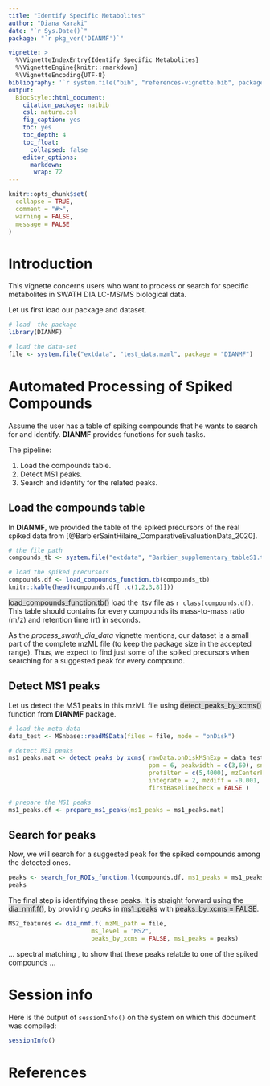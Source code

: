 ```yaml
---
title: "Identify Specific Metabolites"
author: "Diana Karaki"
date: "`r Sys.Date()`"
package: "`r pkg_ver('DIANMF')`"

vignette: >
  %\VignetteIndexEntry{Identify Specific Metabolites}
  %\VignetteEngine{knitr::rmarkdown}
  %\VignetteEncoding{UTF-8}
bibliography: '`r system.file("bib", "references-vignette.bib", package = "DIANMF")`'
output: 
  BiocStyle::html_document:
    citation_package: natbib
    csl: nature.csl
    fig_caption: yes
    toc: yes
    toc_depth: 4
    toc_float:
      collapsed: false
    editor_options: 
      markdown: 
       wrap: 72
---
```


```r
knitr::opts_chunk$set(
  collapse = TRUE,
  comment = "#>",
  warning = FALSE,
  message = FALSE
)
```

# Introduction
This vignette concerns users who want to process or search for specific metabolites in SWATH DIA LC-MS/MS biological data.

Let us first load our package and dataset.

```r
# load  the package
library(DIANMF)

# load the data-set
file <- system.file("extdata", "test_data.mzml", package = "DIANMF")
```

# Automated Processing of Spiked Compounds
Assume the user has a table of spiking compounds that he wants to search for and identify. **DIANMF** provides functions for such tasks. 

The pipeline:

1. Load the compounds table.
1. Detect MS1 peaks.
1. Search and identify for the related peaks.


## Load the compounds table
In **DIANMF**, we provided the table of the spiked precursors of the real spiked data from [@BarbierSaintHilaire_ComparativeEvaluationData_2020].

```r
# the file path
compounds_tb <- system.file("extdata", "Barbier_supplementary_tableS1.tsv", package = "DIANMF")

# load the spiked precursors 
compounds.df <- load_compounds_function.tb(compounds_tb)
knitr::kable(head(compounds.df[ ,c(1,2,3,8)]))
```

<span style="background-color: rgba(169, 169, 169, 0.4);">load_compounds_function.tb()</span> load the .tsv file as `r class(compounds.df)`. This table should contains for every compounds its mass-to-mass ratio (m/z) and retention time (rt) in seconds.

As the *process_swath_dia_data* vignette mentions, our dataset is a small part of the complete mzML file (to keep the package size in the accepted range). Thus, we expect to find just some of the spiked precursors when searching for a suggested peak for every compound.  


## Detect MS1 peaks

Let us detect the MS1 peaks in this mzML file using <span style="background-color: rgba(169, 169, 169, 0.4);">detect_peaks_by_xcms()</span> function from **DIANMF** package.

```r
# load the meta-data
data_test <- MSnbase::readMSData(files = file, mode = "onDisk")

# detect MS1 peaks
ms1_peaks.mat <- detect_peaks_by_xcms( rawData.onDiskMSnExp = data_test,
                                       ppm = 6, peakwidth = c(3,60), snthresh = 0,
                                       prefilter = c(5,4000), mzCenterFun = "wMeanApex3",
                                       integrate = 2, mzdiff = -0.001, noise = 0,
                                       firstBaselineCheck = FALSE )

# prepare the MS1 peaks
ms1_peaks.df <- prepare_ms1_peaks(ms1_peaks = ms1_peaks.mat)
```


## Search for peaks
Now, we will search for a suggested peak for the spiked compounds among the detected ones. 

```r
peaks <- search_for_ROIs_function.l(compounds.df, ms1_peaks = ms1_peaks.df, mz_tol.n = 3, rt_tol.n = 5)
peaks
```

The final step is identifying these peaks. It is straight forward using the <span style="background-color: rgba(169, 169, 169, 0.4);">dia_nmf.f()</span>, by providing *peaks* in <span style="background-color: rgba(169, 169, 169, 0.4);">ms1_peaks</span> with <span style="background-color: rgba(169, 169, 169, 0.4);">peaks_by_xcms = FALSE</span>.

```r
MS2_features <- dia_nmf.f( mzML_path = file,
                       ms_level = "MS2",
                       peaks_by_xcms = FALSE, ms1_peaks = peaks)
```


... spectral matching , to show that these peaks relatde to one of the spiked compounds ...

# Session info
Here is the output of `sessionInfo()` on the system on which this document was compiled:

```r
sessionInfo()
```

# References

